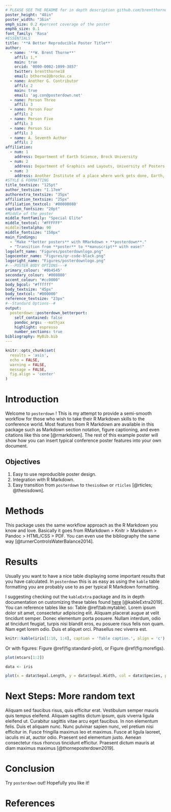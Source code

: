 ```yaml
---
# PLEASE SEE THE README for in depth description github.com/brentthorne/posterdown
poster_height: "48in"
poster_width: "36in"
emph_size: 0.2 #percent coverage of the poster
emphb_size: 0.1
font_family: 'Rasa'
#ESSENTIALS
title: '**A Better Reproducible Poster Title**'
author:
  - name: '**W. Brent Thorne**'
    affil: 1,*
    main: true
    orcid: '0000-0002-1099-3857'
    twitter: brentthorne18 
    email: bthorne2@brocku.ca
  - name: Another G. Contributor
    affil: 2
    main: true
    email: 'ag.con@posterdown.net'
  - name: Person Three
    affil: 3
  - name: Person Four
    affil: 2
  - name: Person Five
    affil: 3
  - name: Person Six
    affil: 3
  - name: A. Seventh Author
    affil: 2
affiliation:
  - num: 1
    address: Department of Earth Science, Brock University
  - num: 2
    address: Department of Graphics and Layouts, University of Posters; Canada
  - num: 3
    address: Another Institute of a place where work gets done, Earth, Milky Way
#STYLE & FORMATTING
title_textsize: "125pt"
author_textsize: "1.17em"
authorextra_textsize: "35px"
affiliation_textsize: "25px"
affiliation_textcol: '#00000080'
caption_fontsize: "20pt"
#Middle of the poster
middle_fontfamily: "Special Elite"
middle_textcol: "#FFFFFF"
middle:textalpha: 90
middle_fontsize: "150px"
main_findings:
  - "Make **better posters** with RMarkdown + **posterdown**."
  - "Transition from **poster** to **manuscript** with ease!"
logoleft_name: "Figures/posterdownlogo.png"
logocenter_name: "Figures/qr-code-black.png"
logoright_name: "Figures/posterdownlogo.png"
#---POSTER BODY OPTIONS---#
primary_colour: '#0b4545'
secondary_colour: '#008080'
accent_colour: "#cc0000"
body_bgcol: "#ffffff"
body_textsize: "45px"
body_textcol: "#000000"
reference_textsize: "23px"
#--Standard Options--#
output: 
  posterdown::posterdown_betterport:
    self_contained: false
    pandoc_args: --mathjax
    highlight: espresso
    number_sections: true
bibliography: MyBib.bib
---
```

```r
knitr::opts_chunk$set(
  results = 'asis',
  echo = FALSE,
  warning = FALSE,
  message = FALSE,
  fig.align = 'center'
)
```

# Introduction

Welcome to `posterdown` ! This is my attempt to provide a semi-smooth workflow for those who wish to take their R Markdown skills to the conference world. Most features from R Markdown are available in this package such as Markdown section notation, figure captioning, and even citations like this one [@rmarkdown]. The rest of this example poster will show how you can insert typical conference poster features into your own document. 

## Objectives

1. Easy to use reproducible poster design. 
2. Integration with R Markdown.
3. Easy transition from `posterdown` to `thesisdown` or `rticles` [@rticles; @thesisdown].

# Methods

This package uses the same workflow approach as the R Markdown you know and love. Basically it goes from RMarkdown > Knitr > Markdown > Pandoc > HTML/CSS > PDF. You can even use the bibliography the same way [@turnerControlsWaterBalance2014].

# Results

Usually you want to have a nice table displaying some important results that you have calculated. In `posterdown` this is as easy as using the `kable` table formatting you are probably use to as per typical R Markdown formatting.

I suggesting checking out the `kableExtra` package and its in depth documentation on customizing these tables found [here](https://haozhu233.github.io/kableExtra/awesome_table_in_pdf.pdf) [@kableExtra2019]. You can reference tables like so: Table \@ref(tab:mytable). Lorem ipsum dolor sit amet, consectetur adipiscing elit. Aliquam placerat augue at velit tincidunt semper. Donec elementum porta posuere. Nullam interdum, odio at tincidunt feugiat, turpis nisi blandit eros, eu posuere risus felis non quam. Nam eget lorem odio. Duis et aliquet orci. Phasellus nec viverra est.

```r
knitr::kable(iris[1:10, 1:4], caption = 'Table caption.', align = 'c')
```

Or with figures: Figure \@ref(fig:standard-plot), or Figure \@ref(fig:morefigs).

```r
plot(mtcars[1:2])
```

```r
data <- iris

plot(x = data$Sepal.Length, y = data$Sepal.Width, col = data$Species, pch = 19, xlab = "Sepal Length (cm)", ylab = "Sepal Width (cm)")

```



# Next Steps: More random text

Aliquam sed faucibus risus, quis efficitur erat. Vestibulum semper mauris quis tempus eleifend. Aliquam sagittis dictum ipsum, quis viverra ligula eleifend ut. Curabitur sagittis vitae arcu eget faucibus. In non elementum felis. Duis et aliquam nunc. Nunc pulvinar sapien nunc, vel pretium nisi efficitur in. Fusce fringilla maximus leo et maximus. Fusce at ligula laoreet, iaculis mi at, auctor odio. Praesent sed elementum justo. Aenean consectetur risus rhoncus tincidunt efficitur. Praesent dictum mauris at diam maximus maximus [@thorneposterdown2019].

# Conclusion

Try `posterdown` out! Hopefully you like it!

# References
